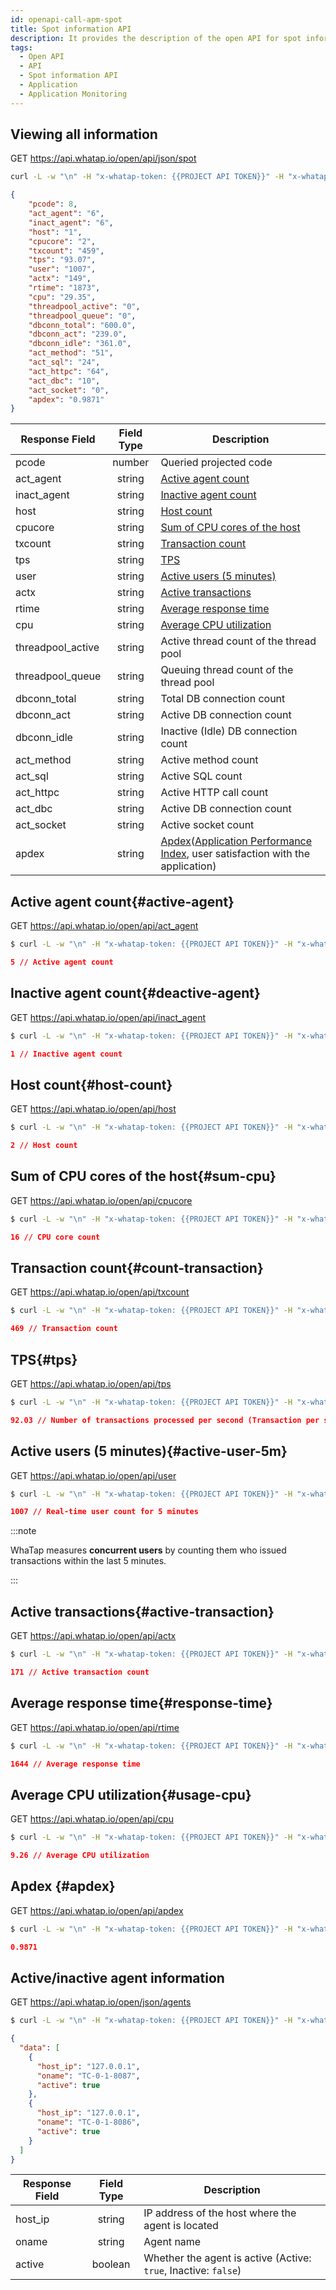 ```yaml
---
id: openapi-call-apm-spot
title: Spot information API
description: It provides the description of the open API for spot information API (Application).
tags:
  - Open API
  - API
  - Spot information API
  - Application
  - Application Monitoring
---
```


## Viewing all information

<span class='apitype'>GET</span> https://api.whatap.io/open/api/json/spot

```bash title='command'
curl -L -w "\n" -H "x-whatap-token: {{PROJECT API TOKEN}}" -H "x-whatap-pcode: {{projectCode}}" "https://api.whatap.io/open/api/json/spot"
```

```json title='response'
{
    "pcode": 8,
    "act_agent": "6",
    "inact_agent": "6",
    "host": "1",
    "cpucore": "2",
    "txcount": "459",
    "tps": "93.07",
    "user": "1007",
    "actx": "149",
    "rtime": "1873",
    "cpu": "29.35",
    "threadpool_active": "0",
    "threadpool_queue": "0",
    "dbconn_total": "600.0",
    "dbconn_act": "239.0",
    "dbconn_idle": "361.0",
    "act_method": "51",
    "act_sql": "24",
    "act_httpc": "64",
    "act_dbc": "10",
    "act_socket": "0",
    "apdex": "0.9871"
}
```

| Response Field    |           Field Type            | Description                                                                                                      |
| ----------------- | :-----------------------------: | ---------------------------------------------------------------------------------------------------------------- |
| pcode             | <span class='api'>number</span> | Queried projected code                                                                                           |
| act_agent         | <span class='api'>string</span> | [Active agent count](#active-agent)                                                                              |
| inact_agent       | <span class='api'>string</span> | [Inactive agent count](#deactive-agent)                                                                          |
| host              | <span class='api'>string</span> | [Host count](#host-count)                                                                                        |
| cpucore           | <span class='api'>string</span> | [Sum of CPU cores of the host](#sum-cpu)                                                                         |
| txcount           | <span class='api'>string</span> | [Transaction count](#count-transaction)                                                                          |
| tps               | <span class='api'>string</span> | [TPS](#tps)                                                                                                      |
| user              | <span class='api'>string</span> | [Active users (5 minutes)](#active-user-5m)                                                                      |
| actx              | <span class='api'>string</span> | [Active transactions](#active-transaction)                                                                       |
| rtime             | <span class='api'>string</span> | [Average response time](#response-time)                                                                          |
| cpu               | <span class='api'>string</span> | [Average CPU utilization](#usage-cpu)                                                                            |
| threadpool_active | <span class='api'>string</span> | Active thread count of the thread pool                                                                           |
| threadpool_queue  | <span class='api'>string</span> | Queuing thread count of the thread pool                                                                          |
| dbconn_total      | <span class='api'>string</span> | Total DB connection count                                                                                        |
| dbconn_act        | <span class='api'>string</span> | Active DB connection count                                                                                       |
| dbconn_idle       | <span class='api'>string</span> | Inactive (Idle) DB connection count                                                                              |
| act_method        | <span class='api'>string</span> | Active method count                                                                                              |
| act_sql           | <span class='api'>string</span> | Active SQL count                                                                                                 |
| act_httpc         | <span class='api'>string</span> | Active HTTP call count                                                                                           |
| act_dbc           | <span class='api'>string</span> | Active DB connection count                                                                                       |
| act_socket        | <span class='api'>string</span> | Active socket count                                                                                              |
| apdex             | <span class='api'>string</span> | [Apdex](#apdex)([Application Performance Index](https://www.apdex.org/), user satisfaction with the application) |

## Active agent count{#active-agent}

<span class='apitype'>GET</span> https://api.whatap.io/open/api/act_agent

```bash title='command'
$ curl -L -w "\n" -H "x-whatap-token: {{PROJECT API TOKEN}}" -H "x-whatap-pcode: {{projectCode}}" "https://api.whatap.io/open/api/act_agent"
```

```json title='response'
5 // Active agent count
```

## Inactive agent count{#deactive-agent}

<span class='apitype'>GET</span> https://api.whatap.io/open/api/inact_agent

```bash title='command'
$ curl -L -w "\n" -H "x-whatap-token: {{PROJECT API TOKEN}}" -H "x-whatap-pcode: {{projectCode}}" "https://api.whatap.io/open/api/inact_agent"
```

```json title='response'
1 // Inactive agent count
```

## Host count{#host-count}

<span class='apitype'>GET</span> https://api.whatap.io/open/api/host

```bash title='command'
$ curl -L -w "\n" -H "x-whatap-token: {{PROJECT API TOKEN}}" -H "x-whatap-pcode: {{projectCode}}" "https://api.whatap.io/open/api/host"
```

```json title='response'
2 // Host count
```

## Sum of CPU cores of the host{#sum-cpu}

<span class='apitype'>GET</span> https://api.whatap.io/open/api/cpucore

```bash title='command'
$ curl -L -w "\n" -H "x-whatap-token: {{PROJECT API TOKEN}}" -H "x-whatap-pcode: {{projectCode}}" "https://api.whatap.io/open/api/cpucore"
```

```json title='response'
16 // CPU core count
```

## Transaction count{#count-transaction}

<span class='apitype'>GET</span> https://api.whatap.io/open/api/txcount

```bash title='command'
$ curl -L -w "\n" -H "x-whatap-token: {{PROJECT API TOKEN}}" -H "x-whatap-pcode: {{projectCode}}" "https://api.whatap.io/open/api/txcount"
```

```json title='response'
469 // Transaction count
```

## TPS{#tps}

<span class='apitype'>GET</span> https://api.whatap.io/open/api/tps

```bash title='command'
$ curl -L -w "\n" -H "x-whatap-token: {{PROJECT API TOKEN}}" -H "x-whatap-pcode: {{projectCode}}" "https://api.whatap.io/open/api/tps"
```

```json title='response'
92.03 // Number of transactions processed per second (Transaction per second, TPS)
```

## Active users (5 minutes){#active-user-5m}

<span class='apitype'>GET</span> https://api.whatap.io/open/api/user

```bash title='command'
$ curl -L -w "\n" -H "x-whatap-token: {{PROJECT API TOKEN}}" -H "x-whatap-pcode: {{projectCode}}" "https://api.whatap.io/open/api/user"
```

```json title='response'
1007 // Real-time user count for 5 minutes
```

:::note 

WhaTap measures **concurrent users** by counting them who issued transactions within the last 5 minutes.

:::

## Active transactions{#active-transaction}

<span class='apitype'>GET</span> https://api.whatap.io/open/api/actx

```bash title='command'
$ curl -L -w "\n" -H "x-whatap-token: {{PROJECT API TOKEN}}" -H "x-whatap-pcode: {{projectCode}}" "https://api.whatap.io/open/api/actx"
```

```json title='response'
171 // Active transaction count
```

## Average response time{#response-time}

<span class='apitype'>GET</span> https://api.whatap.io/open/api/rtime

```bash title='command'
$ curl -L -w "\n" -H "x-whatap-token: {{PROJECT API TOKEN}}" -H "x-whatap-pcode: {{projectCode}}" "https://api.whatap.io/open/api/rtime"
```

```json title='response'
1644 // Average response time
```

## Average CPU utilization{#usage-cpu}

<span class='apitype'>GET</span> https://api.whatap.io/open/api/cpu

```bash title='command'
$ curl -L -w "\n" -H "x-whatap-token: {{PROJECT API TOKEN}}" -H "x-whatap-pcode: {{projectCode}}" "https://api.whatap.io/open/api/cpu"
```

```json title='response'
9.26 // Average CPU utilization
```

## Apdex {#apdex}

<span class='apitype'>GET</span> https://api.whatap.io/open/api/apdex

```bash title='command'
$ curl -L -w "\n" -H "x-whatap-token: {{PROJECT API TOKEN}}" -H "x-whatap-pcode: {{projectCode}}" "https://api.whatap.io/open/api/apdex"
```

```json title='response'
0.9871
```

## Active/inactive agent information

<span class='apitype'>GET</span> https://api.whatap.io/open/json/agents

```bash title='command'
$ curl -L -w "\n" -H "x-whatap-token: {{PROJECT API TOKEN}}" -H "x-whatap-pcode: {{projectCode}}" "https://api.whatap.io/open/json/agents"
```

```json title='response'
{
  "data": [
    {
      "host_ip": "127.0.0.1",
      "oname": "TC-0-1-8087",
      "active": true
    },
    {
      "host_ip": "127.0.0.1",
      "oname": "TC-0-1-8086",
      "active": true
    }
  ]
}
```

| Response Field |       Field Type                 | Description                                                                |
| -------------- | :------------------------------: | -------------------------------------------------------------------------- |
| host_ip        |  <span class='api'>string</span> | IP address of the host where the agent is located                          |
| oname          |  <span class='api'>string</span> | Agent name                                                                 |
| active         | <span class='api'>boolean</span> | Whether the agent is active (Active: `true`, Inactive: `false`)            |
